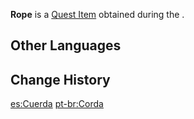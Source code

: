 {{Item Infobox
|id           = 101573
|image        = Item Ropes.png
|type         = Quest Items
|source1      = Obtained during [[Seirai Stormchasers: Part I]]
|description  = Rope obtained from the [[Treasure Hoarders]] camp. Can be used for repairs.
}}
'''Rope''' is a [[Quest Item]] obtained during the {{Quest|Seirai Stormchasers: Part I}}.

==Other Languages==
{{Other Languages
|default_hidden = 1
|en      = Rope
|zhs     = 绳子
|zhs_rm  = Shéngzi
|zht     = 繩子
|zht_rm  = Shéngzi
|ja      = ロープ
|ja_rm   = Roopu
|ko      = 밧줄
|es      = Cuerda
|fr      = Corde
|ru      = Верёвка
|th      = เชือก
|th_rm   = Chueak
|vi      = Dây Thừng
|de      = Seil
|id      = Tali
|pt      = Corda
|tr      = İp
|it      = Corda
}}

==Change History==
{{Change History|2.1}}

[[es:Cuerda]]
[[pt-br:Corda]]